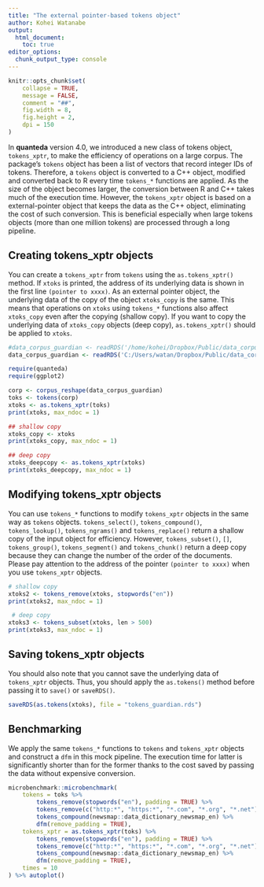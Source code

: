 ```yaml
---
title: "The external pointer-based tokens object"
author: Kohei Watanabe
output:  
  html_document:
    toc: true
editor_options: 
  chunk_output_type: console
---
```


```r
knitr::opts_chunk$set(
    collapse = TRUE,
    message = FALSE,
    comment = "##",
    fig.width = 8, 
    fig.height = 2, 
    dpi = 150
)
```

In **quanteda** version 4.0, we introduced a new class of tokens object, `tokens_xptr`, to make the efficiency of operations on a large corpus. The package's `tokens` object has been a list of vectors that record integer IDs of tokens. Therefore, a `tokens` object is converted to a C++ object, modified and converted back to R every time `tokens_*` functions are applied. As the size of the object becomes larger, the conversion between R and C++ takes much of the execution time. However, the `tokens_xptr` object is based on a external-pointer object that keeps the data as the C++ object, eliminating the cost of such conversion. This is beneficial especially when large tokens objects (more than one million tokens) are processed through a long pipeline. 

## Creating tokens_xptr objects

You can create a `tokens_xptr` from `tokens` using the `as.tokens_xptr()` method. If `xtoks` is printed, the address of its underlying data is shown in the first line `(pointer to xxxx)`. As an external pointer object, the underlying data of the copy of the object `xtoks_copy` is the same. This means that operations on `xtoks` using `tokens_*` functions also affect `xtoks_copy` even after the copying (shallow copy). If you want to copy the underlying data of `xtoks_copy` objects (deep copy), `as.tokens_xptr()` should be applied to `xtoks`.

```r
#data_corpus_guardian <- readRDS('/home/kohei/Dropbox/Public/data_corpus_guardian2016.rds') 
data_corpus_guardian <- readRDS('C:/Users/watan/Dropbox/Public/data_corpus_guardian2016.rds')
```

```r
require(quanteda)
require(ggplot2)

corp <- corpus_reshape(data_corpus_guardian)
toks <- tokens(corp)
xtoks <- as.tokens_xptr(toks)
print(xtoks, max_ndoc = 1)

## shallow copy
xtoks_copy <- xtoks
print(xtoks_copy, max_ndoc = 1)

## deep copy 
xtoks_deepcopy <- as.tokens_xptr(xtoks)
print(xtoks_deepcopy, max_ndoc = 1)
```

## Modifying tokens_xptr objects

You can use `tokens_*` functions to modify `tokens_xptr` objects in the same way as `tokens` objects. `tokens_select()`, `tokens_compound()`, `tokens_lookup()`, `tokens_ngrams()` and `tokens_replace()` return a shallow copy of the input object for efficiency. However, `tokens_subset()`, `[]`, `tokens_group()`, `tokens_segment()` and `tokens_chunk()` return a deep copy because they can change the number of the order of the documents. Please pay attention to the address of the pointer `(pointer to xxxx)` when you use `tokens_xptr` objects.

```r
# shallow copy
xtoks2 <- tokens_remove(xtoks, stopwords("en"))
print(xtoks2, max_ndoc = 1)

 # deep copy
xtoks3 <- tokens_subset(xtoks, len > 500)
print(xtoks3, max_ndoc = 1)
```

## Saving tokens_xptr objects

You should also note that you cannot save the underlying data of `tokens_xptr` objects. Thus, you should apply the `as.tokens()` method before passing it to `save()` or `saveRDS()`.

```r
saveRDS(as.tokens(xtoks), file = "tokens_guardian.rds")
```

## Benchmarking

We apply the same `tokens_*` functions to `tokens` and `tokens_xptr` objects and construct a `dfm` in this mock pipeline. The execution time for latter is significantly shorter than for the former thanks to the cost saved by passing the data without expensive conversion.

```r
microbenchmark::microbenchmark(
    tokens = toks %>% 
        tokens_remove(stopwords("en"), padding = TRUE) %>% 
        tokens_remove(c("http:*", "https:*", "*.com", "*.org", "*.net"), padding = TRUE) %>% 
        tokens_compound(newsmap::data_dictionary_newsmap_en) %>% 
        dfm(remove_padding = TRUE),
    tokens_xptr = as.tokens_xptr(toks) %>% 
        tokens_remove(stopwords("en"), padding = TRUE) %>% 
        tokens_remove(c("http:*", "https:*", "*.com", "*.org", "*.net"), padding = TRUE) %>% 
        tokens_compound(newsmap::data_dictionary_newsmap_en) %>% 
        dfm(remove_padding = TRUE),
    times = 10
) %>% autoplot()
```

